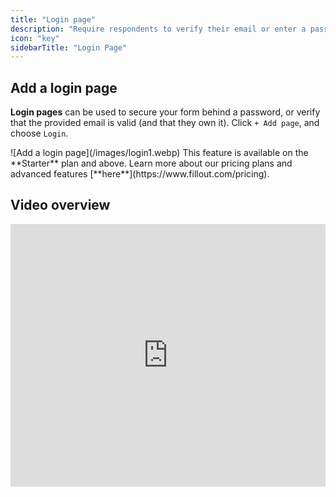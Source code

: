 ```yaml
---
title: "Login page"
description: "Require respondents to verify their email or enter a password. Restrict logins to just your company's domain or a specific list in a database. Optionally limit to 1 submission or let users edit their past responses."
icon: "key"
sidebarTitle: "Login Page"
---
```


## Add a login page

**Login pages** can be used to secure your form behind a password, or verify that the provided email is valid (and that they own it). Click `+ Add page`, and choose `Login`.

<Frame>
  ![Add a login page](/images/login1.webp)
</Frame>

<Note>
  This feature is available on the **Starter** plan and above. Learn more about our pricing plans and advanced features [**here**](https://www.fillout.com/pricing).
</Note>

## Video overview

<Frame>
  <iframe class="notion-asset-object-fit" src="https://www.loom.com/embed/065be1b4f5bf47d887630111c1ad8a0e" title="iframe video" frameborder="0" allowfullscreen loading="lazy" scrolling="auto" width="100%" height="420px" />
</Frame>

## Login page types

In the left-hand panel, you can choose between **Email**, **Password**, and **Single Sign-On (SSO)**.

### Email login

This is the default **Verification type**, which requires respondents to enter an email and verify it with a code sent to their inbox.

<Frame>
  ![Email login](/images/login2.webp)
</Frame>

You can also `Restrict domains` to allow only specific email domains. For instance, you can limit access to emails ending with [@yourcompany.com](http://yourcompany.com).

**Limit respondents to one form submission**

Prevent respondents from submitting your form multiple times by toggling the `Limit to one submission` switch under **Limit submissions**.

**Use databases to restrict logins**

If your form is integrated to a database like Airtable, you can limit logins to respondents listed in that database and retrieve their records for use in the form. In the left-hand panel, under **Integration**, toggle the `Connect to database`switch and select your **Base**, **Users table**, and **User email field**.

### **Password login**

Change the **Verification type** to `Password` and enter your preferred single passcode. You can edit this later on.

<Frame>
  ![Password login](/images/login3.webp)
</Frame>

Remember to `Publish` your form after entering or changing the password, otherwise respondents will not be able to access your form.

### Single Sign-On login (SSO)

You can also opt for `SSO`. Add Microsoft, OneLogin, Google Workspaces, Okta and other types of SSO login to your form. Learn more [here](/help/sso-form-login).

## Allow respondents to edit past submissions

Some forms may need to be updated or edited after submitting them. Under **Basics** in the left-hand panel, toggle the `Can edit existing responses`.

<Frame>
  ![Allow respondents to edit past submissions](/images/login4.webp)
</Frame>

## Related articles

<CardGroup cols={3}>
  <Card title="Partial submissions" icon="circle-half-stroke" iconType="regular" color="#FFC738" href="/help/partial-submissions">
    Automatically save respondents' progress so they can resume later on the same device.
  </Card>
  <Card title="Let users edit their form submissions" icon="file-pen" iconType="regular" color="#FFC738" href="/help/edit-form-submissions">
    Enable response editing to ensure you have the most updated information.
  </Card>
  <Card title="Create an Airtable form" icon="table-layout" iconType="regular" color="#FFC738" href="/help/airtable">
    Make new or update existing Airtable bases with a custom Fillout form.
  </Card>
</CardGroup>